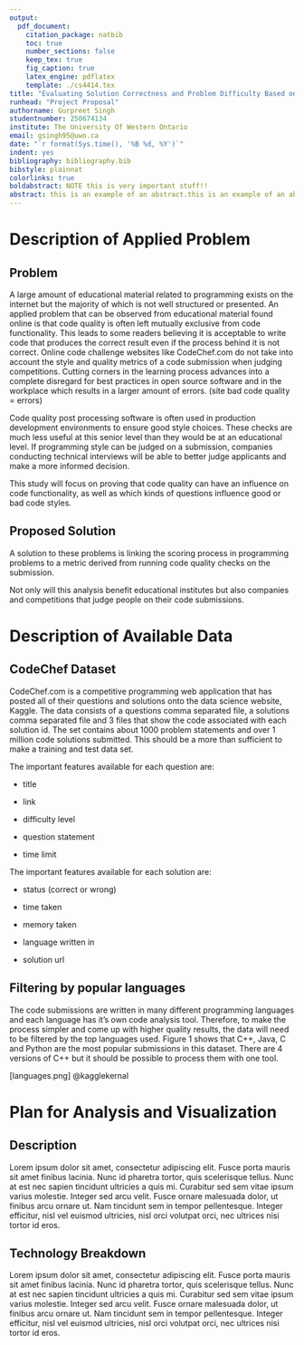```yaml
---
output: 
  pdf_document:
    citation_package: natbib
    toc: true
    number_sections: false
    keep_tex: true
    fig_caption: true
    latex_engine: pdflatex
    template: ./cs4414.tex
title: "Evaluating Solution Correctness and Problem Difficulty Based on Code Metrics"
runhead: "Project Proposal"
authorname: Gurpreet Singh
studentnumber: 250674134
institute: The University Of Western Ontario
email: gsingh95@uwo.ca
date: "`r format(Sys.time(), '%B %d, %Y')`"
indent: yes
bibliography: bibliography.bib
bibstyle: plainnat
colorlinks: true
boldabstract: NOTE this is very important stuff!!
abstract: this is an example of an abstract.this is an example of an abstract.this is an example of an abstract.this is an example of an abstract.this is an example of an abstract.this is an example of an abstract.this is an example of an abstract.this is an example of an abstract.this is an example of an abstract.this is an example of an abstract.this is an example of an abstract.
---
```


# Description of Applied Problem

## Problem

A large amount of educational material related to programming exists on the internet but the majority of which is not well structured or presented. An applied problem that can be observed from educational material found online is that code quality is often left mutually exclusive from code functionality. This leads to some readers believing it is acceptable to write code that produces the correct result even if the process behind it is not correct. Online code challenge websites like CodeChef.com do not take into account the style and quality metrics of a code submission when judging competitions. Cutting corners in the learning process advances into a complete disregard for best practices in open source software and in the workplace which results in a larger amount of errors. (site bad code quality = errors)

Code quality post processing software is often used in production development environments to ensure good style choices. These checks are much less useful at this senior level than they would be at an educational level. If programming style can be judged on a submission, companies conducting technical interviews will be able to better judge applicants and make a more informed decision. 

This study will focus on proving that code quality can have an influence on code functionality, as well as which kinds of questions influence good or bad code styles.

## Proposed Solution

A solution to these problems is linking the scoring process in programming problems to a metric derived from running code quality checks on the submission.

Not only will this analysis benefit educational institutes but also companies and competitions that judge people on their code submissions. 

# Description of Available Data

## CodeChef Dataset

CodeChef.com is a competitive programming web application that has posted all of their questions and solutions onto the data science website, Kaggle. The data consists of a questions comma separated file, a solutions comma separated file and 3 files that show the code associated with each solution id. The set contains about 1000 problem statements and over 1 million code solutions submitted. This should be a more than sufficient to make a training and test data set. 

The important features available for each question are:

- title

- link

- difficulty level

- question statement

- time limit

The important features available for each solution are:

- status (correct or wrong)

- time taken

- memory taken

- language written in

- solution url

## Filtering by popular languages

The code submissions are written in many different programming languages and each language has it's own code analysis tool. Therefore, to make the process simpler and come up with higher quality results, the data will need to be filtered by the top languages used. Figure 1 shows that C++, Java, C and Python are the most popular submissions in this dataset. There are 4 versions of C++ but it should be possible to process them with one tool.

[languages.png]
@kagglekernal

# Plan for Analysis and Visualization

## Description

Lorem ipsum dolor sit amet, consectetur adipiscing elit. Fusce porta mauris sit amet finibus lacinia. Nunc id pharetra tortor, quis scelerisque tellus. Nunc at est nec sapien tincidunt ultricies a quis mi. Curabitur sed sem vitae ipsum varius molestie. Integer sed arcu velit. Fusce ornare malesuada dolor, ut finibus arcu ornare ut. Nam tincidunt sem in tempor pellentesque. Integer efficitur, nisl vel euismod ultricies, nisl orci volutpat orci, nec ultrices nisi tortor id eros. 

## Technology Breakdown

Lorem ipsum dolor sit amet, consectetur adipiscing elit. Fusce porta mauris sit amet finibus lacinia. Nunc id pharetra tortor, quis scelerisque tellus. Nunc at est nec sapien tincidunt ultricies a quis mi. Curabitur sed sem vitae ipsum varius molestie. Integer sed arcu velit. Fusce ornare malesuada dolor, ut finibus arcu ornare ut. Nam tincidunt sem in tempor pellentesque. Integer efficitur, nisl vel euismod ultricies, nisl orci volutpat orci, nec ultrices nisi tortor id eros. 


